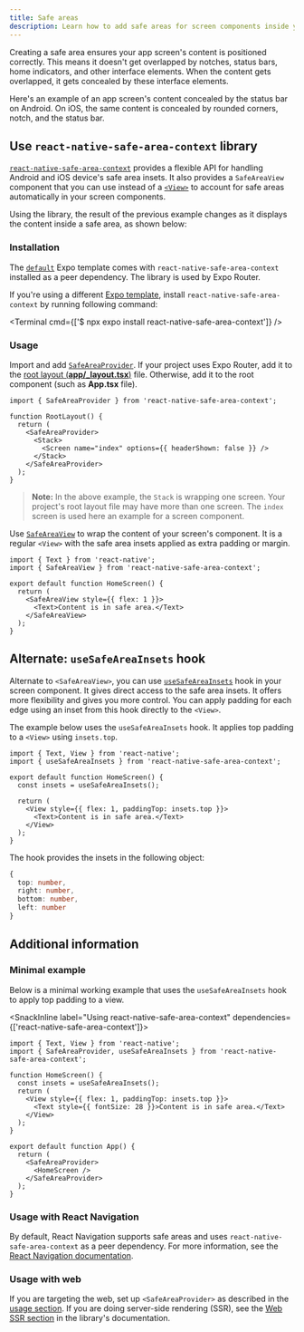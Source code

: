 ```yaml
---
title: Safe areas
description: Learn how to add safe areas for screen components inside your Expo project.
---
```



Creating a safe area ensures your app screen's content is positioned correctly. This means it doesn't get overlapped by notches, status bars, home indicators, and other interface elements. When the content gets overlapped, it gets concealed by these interface elements.

Here's an example of an app screen's content concealed by the status bar on Android. On iOS, the same content is concealed by rounded corners, notch, and the status bar.

<ContentSpotlight
  alt="Without defining a safe area, the content can be obscured by the device's interface elements."
  src="/static/images/safe-area/without-safe-area.png"
  className="max-w-[480px]"
/>

## Use `react-native-safe-area-context` library

[`react-native-safe-area-context`](https://github.com/th3rdwave/react-native-safe-area-context) provides a flexible API for handling Android and iOS device's safe area insets. It also provides a `SafeAreaView` component that you can use instead of a [`<View>`](https://reactnative.dev/docs/view) to account for safe areas automatically in your screen components.

Using the library, the result of the previous example changes as it displays the content inside a safe area, as shown below:

<ContentSpotlight
  alt="On using react-native-safe-area-context, the content is positioned within the safe area."
  src="/static/images/safe-area/with-safe-area.png"
  className="max-w-[480px]"
/>

### Installation

The [`default`](https://github.com/expo/expo/tree/main/templates/expo-template-default) Expo template comes with `react-native-safe-area-context` installed as a peer dependency. The library is used by Expo Router.

<Collapsible summary="Manual installation instruction when using a different Expo template">

If you're using a different [Expo template](/more/create-expo/#--template), install `react-native-safe-area-context` by running following command:

<Terminal cmd={['$ npx expo install react-native-safe-area-context']} />

</Collapsible>

### Usage

<Step label="1">

Import and add [`SafeAreaProvider`](https://github.com/th3rdwave/react-native-safe-area-context#safeareaprovider). If your project uses Expo Router, add it to the [root layout (**app/\_layout.tsx**)](/develop/file-based-routing/#_layout-file) file. Otherwise, add it to the root component (such as **App.tsx** file).

```tsx app/_layout.tsx
import { SafeAreaProvider } from 'react-native-safe-area-context';

function RootLayout() {
  return (
    <SafeAreaProvider>
      <Stack>
        <Screen name="index" options={{ headerShown: false }} />
      </Stack>
    </SafeAreaProvider>
  );
}
```

> **Note:** In the above example, the `Stack` is wrapping one screen. Your project's root layout file may have more than one screen. The `index` screen is used here an example for a screen component.

</Step>

<Step label="2">

Use [`SafeAreaView`](https://github.com/th3rdwave/react-native-safe-area-context#safeareaview) to wrap the content of your screen's component. It is a regular `<View>` with the safe area insets applied as extra padding or margin.

```tsx app/index.tsx
import { Text } from 'react-native';
import { SafeAreaView } from 'react-native-safe-area-context';

export default function HomeScreen() {
  return (
    <SafeAreaView style={{ flex: 1 }}>
      <Text>Content is in safe area.</Text>
    </SafeAreaView>
  );
}
```

</Step>

## Alternate: `useSafeAreaInsets` hook

Alternate to `<SafeAreaView>`, you can use [`useSafeAreaInsets`](https://github.com/th3rdwave/react-native-safe-area-context#usesafeareainsets) hook in your screen component. It gives direct access to the safe area insets. It offers more flexibility and gives you more control. You can apply padding for each edge using an inset from this hook directly to the `<View>`.

The example below uses the `useSafeAreaInsets` hook. It applies top padding to a `<View>` using `insets.top`.

```tsx app/index.tsx
import { Text, View } from 'react-native';
import { useSafeAreaInsets } from 'react-native-safe-area-context';

export default function HomeScreen() {
  const insets = useSafeAreaInsets();

  return (
    <View style={{ flex: 1, paddingTop: insets.top }}>
      <Text>Content is in safe area.</Text>
    </View>
  );
}
```

The hook provides the insets in the following object:

```ts
{
  top: number,
  right: number,
  bottom: number,
  left: number
}
```

## Additional information

### Minimal example

Below is a minimal working example that uses the `useSafeAreaInsets` hook to apply top padding to a view.

<SnackInline label="Using react-native-safe-area-context" dependencies={['react-native-safe-area-context']}>

```tsx collapseHeight=320
import { Text, View } from 'react-native';
import { SafeAreaProvider, useSafeAreaInsets } from 'react-native-safe-area-context';

function HomeScreen() {
  const insets = useSafeAreaInsets();
  return (
    <View style={{ flex: 1, paddingTop: insets.top }}>
      <Text style={{ fontSize: 28 }}>Content is in safe area.</Text>
    </View>
  );
}

export default function App() {
  return (
    <SafeAreaProvider>
      <HomeScreen />
    </SafeAreaProvider>
  );
}
```

</SnackInline>

### Usage with React Navigation

By default, React Navigation supports safe areas and uses `react-native-safe-area-context` as a peer dependency. For more information, see the [React Navigation documentation](https://reactnavigation.org/docs/handling-safe-area/).

### Usage with web

If you are targeting the web, set up `<SafeAreaProvider>` as described in the [usage section](#usage). If you are doing server-side rendering (SSR), see the [Web SSR section](https://github.com/th3rdwave/react-native-safe-area-context#web-ssr) in the library's documentation.
